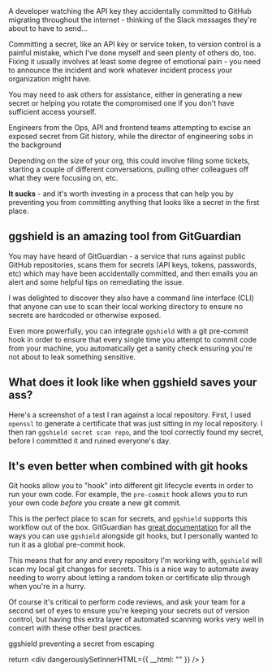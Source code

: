 <figcaption>A developer watching the API key they accidentally committed to GitHub migrating throughout the internet - thinking of the Slack messages they're about to have to send...</figcaption>

Committing a secret, like an API key or service token, to version control is a painful mistake, which I've done myself and seen plenty of others do, too. Fixing it usually involves 
at least some degree of emotional pain - you need to announce the incident and work whatever incident process your organization might have. 

You may need to ask others for assistance, either in generating a new secret or helping you rotate the compromised one if you don't have sufficient access yourself. 


<figcaption>Engineers from the Ops, API and frontend teams attempting to excise an exposed secret from Git history, while the director of engineering sobs in the background</figcaption>

Depending on the size of your org, this could involve filing 
some tickets, starting a couple of different conversations, pulling other colleagues off what they were focusing on, etc. 

**It sucks** - and it's worth investing in a process that can help 
you by preventing you from committing anything that looks like a secret in the first place. 

## ggshield is an amazing tool from GitGuardian



You may have heard of GitGuardian - a service that runs against public GitHub repositories, scans them for secrets (API keys, tokens, passwords, etc) which may have been accidentally committed, and 
then emails you an alert and some helpful tips on remediating the issue. 

I was delighted to discover they also have a command line interface (CLI) that anyone can use to scan their local working directory to ensure no secrets are hardcoded or otherwise exposed. 

Even more powerfully, you can integrate `ggshield` with a git pre-commit hook in order to ensure that every single time you attempt to commit code from your machine, you automatically get a sanity check 
ensuring you're not about to leak something sensitive. 

## What does it look like when ggshield saves your ass?



Here's a screenshot of a test I ran against a local repository. First, I used `openssl` to generate a certificate that was just sitting in my local repository. I then ran `ggshield secret scan repo`, and the tool 
correctly found my secret, before I committed it and ruined everyone's day. 

## It's even better when combined with git hooks

Git hooks allow you to "hook" into different git lifecycle events in order to run your own code. For example, the `pre-commit` hook allows you to run your own code *before* you create a new git commit. 

This is the perfect 
place to scan for secrets, and `ggshield` supports this workflow out of the box. GitGuardian has [great documentation](https://docs.gitguardian.com/ggshield-docs/integrations/git-hooks/pre-commit#global-pre-commit-hook) for all the ways you can use `ggshield` alongside git hooks, but I personally wanted to run it as a global pre-commit hook. 

This means that for any and every repository I'm working with, `ggshield` will scan my local git changes for secrets. This is a nice way to automate away needing to worry about letting a random token or certificate slip through when you're in 
a hurry. 

Of course it's critical to perform code reviews, and ask your team for a second set of eyes to ensure you're keeping your secrets out of version control, but having this extra layer of automated scanning works very 
well in concert with these other best practices.


<figcaption>ggshield preventing a secret from escaping</figcaption>


  return <div dangerouslySetInnerHTML={{ __html: "" }} />
}
